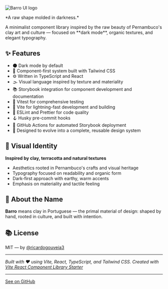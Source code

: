 
<Meta title="Overview" />

<div style={{maxWidth: '500px', margin: '0 auto'}}>
  <img
    src="logo.svg"
    alt="Barro UI logo"
    width={200}
    style={{margin: '0 auto'}}
  />

<p style={{ textAlign: 'center' }}>*A raw shape molded in darkness.*</p>

<p style={{ textAlign: 'center' }}>
  A minimalist component library inspired by the raw beauty of Pernambuco's clay art and culture —
  focused on **dark mode**, organic textures, and elegant typography.
</p>

## ✨ Features

- 🌑 Dark mode by default
- 🎨 Component-first system built with Tailwind CSS
- ⚙️ Written in TypeScript and React
- 🌫️ Visual language inspired by texture and materiality
- 📚 Storybook integration for component development and documentation
- 🧪 Vitest for comprehensive testing
- 🚀 Vite for lightning-fast development and building
- 🔧 ESLint and Prettier for code quality
- 🪝 Husky pre-commit hooks
- 🤖 GitHub Actions for automated Storybook deployment
- 🧩 Designed to evolve into a complete, reusable design system

## 🎨 Visual Identity

**Inspired by clay, terracotta and natural textures**

- Aesthetics rooted in Pernambuco's crafts and visual heritage
- Typography focused on readability and organic form
- Dark-first approach with earthy, warm accents
- Emphasis on materiality and tactile feeling

## 🤎 About the Name

**Barro** means clay in Portuguese — the primal material of design: shaped by hand, rooted in culture, and built with intention.

## 📚 License

MIT — by [@ricardogouveia3](https://github.com/ricardogouveia3)

---

_Built with ❤️ using Vite, React, TypeScript, and Tailwind CSS. Created with [Vite React Component
Library Starter](https://github.com/rayyamhk/vite-react-component-library-starter)_

---

  <a href="https://github.com/ricardogouveia3/barro-ui" target="_blank" rel="noopener noreferrer">
    See on GitHub
  </a>
</div>
